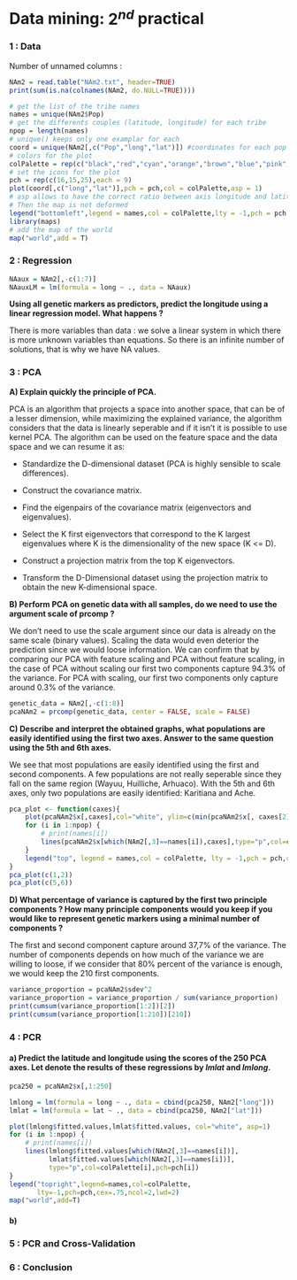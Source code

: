 
# Data mining: $2^{nd}$ practical

### 1 : Data 

Number of unnamed columns : 
```r
NAm2 = read.table("NAm2.txt", header=TRUE)
print(sum(is.na(colnames(NAm2, do.NULL=TRUE))))
```

```r
# get the list of the tribe names
names = unique(NAm2$Pop)
# get the differents couples (latitude, longitude) for each tribe
npop = length(names)
# unique() keeps only one examplar for each
coord = unique(NAm2[,c("Pop","long","lat")]) #coordinates for each pop
# colors for the plot
colPalette = rep(c("black","red","cyan","orange","brown","blue","pink","purple","darkgreen"),3)
# set the icons for the plot
pch = rep(c(16,15,25),each = 9)
plot(coord[,c("long","lat")],pch = pch,col = colPalette,asp = 1)
# asp allows to have the correct ratio between axis longitude and latitude
# Then the map is not deformed
legend("bottomleft",legend = names,col = colPalette,lty = -1,pch = pch,cex = .75,ncol = 2,lwd = 2)
library(maps)
# add the map of the world
map("world",add = T)
```

### 2 : Regression
```r
NAaux = NAm2[,-c(1:7)]
NAauxLM = lm(formula = long ~ ., data = NAaux)
```
**Using all genetic markers as predictors, predict the longitude using a linear regression model. What happens ?**

There is more variables than data : we solve a linear system in which there is more unknown variables than equations. So there is an infinite number of solutions, that is why we have NA values.


### 3 : PCA

**A) Explain quickly the principle of PCA.**

PCA is an algorithm that projects a space into another space, that can be of a lesser dimension, while maximizing the explained variance, the algorithm considers that the data is linearly seperable and if it isn't it is possible to use kernel PCA.
The algorithm can be used on the feature space and the data space and we can resume it as:

* Standardize the D-dimensional dataset (PCA is highly sensible to scale differences).

* Construct the covariance matrix.

* Find the eigenpairs of the covariance matrix (eigenvectors and eigenvalues).

* Select the K first eigenvectors that correspond to the K largest eigenvalues where K is the dimensionality of the new space (K <= D).

* Construct a projection matrix from the top K eigenvectors.

* Transform the D-Dimensional dataset using the projection matrix to obtain the new K-dimensional space.

**B) Perform PCA on genetic data with all samples, do we need to use the argument scale of prcomp ?**

We don't need to use the scale argument since our data is already on the same scale (binary values). Scaling the data would even deterior the prediction since we would loose information.
We can confirm that by comparing our PCA with feature scaling and PCA without feature scaling, in the case of PCA without scaling our first two components capture 94.3% of the variance. For PCA with scaling, our first two components only capture around 0.3% of the variance.

```r
genetic_data = NAm2[,-c(1:8)]
pcaNAm2 = prcomp(genetic_data, center = FALSE, scale = FALSE)
```

**C) Describe and interpret the obtained graphs, what populations are easily identified using the first two axes. Answer to the same question using the 5th and 6th axes.**

We see that most populations are easily identified using the first and second components. A few populations are not really seperable since they fall on the same region (Wayuu, Huilliche, Arhuaco).
With the 5th and 6th axes, only two populations are easily identified: Karitiana and Ache.
```r
pca_plot <- function(caxes){
	plot(pcaNAm2$x[,caxes],col="white", ylim=c(min(pcaNAm2$x[, caxes[2]]), max(pcaNAm2$x[, caxes[2]]) + 20))
	for (i in 1:npop) {
		# print(names[i])
		lines(pcaNAm2$x[which(NAm2[,3]==names[i]),caxes],type="p",col=colPalette[i],pch=pch[i])
	}
	legend("top", legend = names,col = colPalette, lty = -1,pch = pch,cex = .75,ncol = 3,lwd = 2)
}
pca_plot(c(1,2))
pca_plot(c(5,6))
```

**D) What percentage of variance is captured by the first two principle components ? How many principle components would you keep if you would like to represent genetic markers using a minimal number of components ?**

The first and second component capture around 37,7% of the variance. The number of components depends on how much of the variance we are willing to loose, if we consider that 80% percent of the variance is enough, we would keep the 210 first components.

```r
variance_proportion = pcaNAm2$sdev^2
variance_proportion = variance_proportion / sum(variance_proportion)
print(cumsum(variance_proportion[1:2])[2])
print(cumsum(variance_proportion[1:210])[210])
```


### 4 : PCR
#### a) Predict the latitude and longitude using the scores of the 250 PCA axes. Let denote the results of these regressions by *lmlat* and *lmlong*.

```r
pca250 = pcaNAm2$x[,1:250]

lmlong = lm(formula = long ~ ., data = cbind(pca250, NAm2["long"]))
lmlat = lm(formula = lat ~ ., data = cbind(pca250, NAm2["lat"]))

plot(lmlong$fitted.values,lmlat$fitted.values, col="white", asp=1)
for (i in 1:npop) {
	# print(names[i])
	lines(lmlong$fitted.values[which(NAm2[,3]==names[i])],
		  lmlat$fitted.values[which(NAm2[,3]==names[i])],
		  type="p",col=colPalette[i],pch=pch[i])
}
legend("topright",legend=names,col=colPalette,
	   lty=-1,pch=pch,cex=.75,ncol=2,lwd=2)
map("world",add=T)
```

#### b)

### 5 : PCR and Cross-Validation
### 6 : Conclusion
